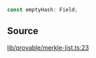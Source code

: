 ```ts
const emptyHash: Field;
```

## Source

[lib/provable/merkle-list.ts:23](https://github.com/o1-labs/o1js/blob/fd7bd4b02f4f7cc1057cd423261d70c22275763a/src/lib/provable/merkle-list.ts#L23)
